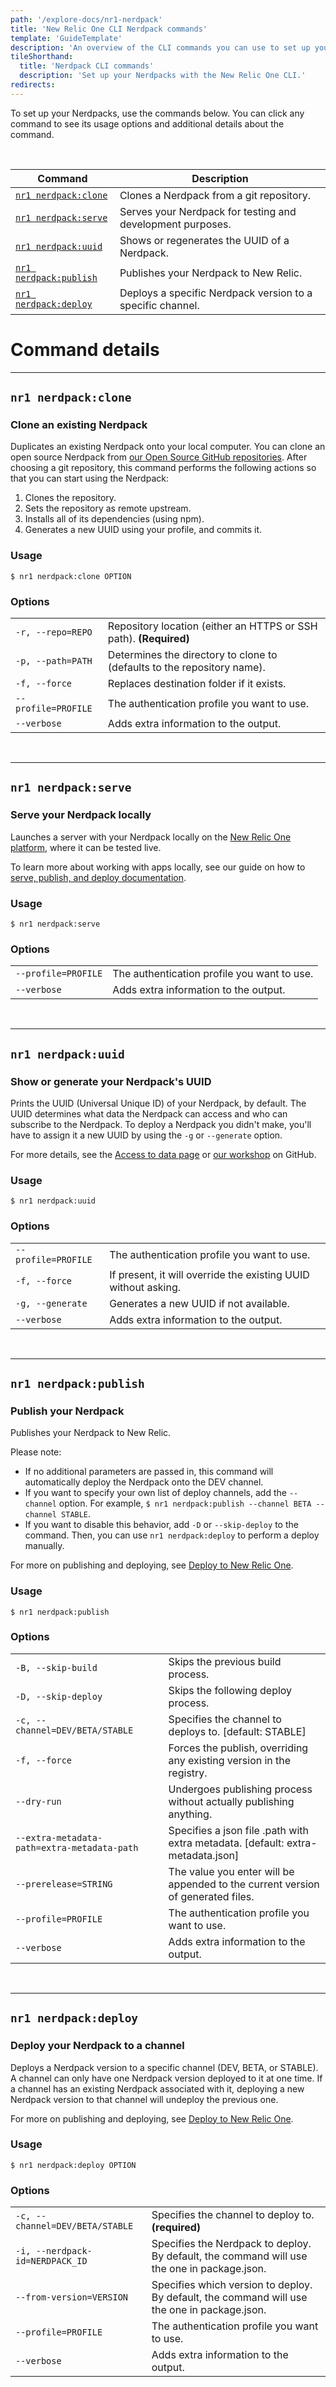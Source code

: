 ```yaml
---
path: '/explore-docs/nr1-nerdpack'
title: 'New Relic One CLI Nerdpack commands'
template: 'GuideTemplate'
description: 'An overview of the CLI commands you can use to set up your New Relic One Nerdpacks.'
tileShorthand:
  title: 'Nerdpack CLI commands'
  description: 'Set up your Nerdpacks with the New Relic One CLI.'
redirects:
---
```

<Intro>

To set up your Nerdpacks, use the commands below. You can click any command to see its usage options and additional details about the command.

</Intro>

<br/>

| Command | Description |
|---|---|
| [`nr1 nerdpack:clone`](#nr1-nerdpack-clone)     | Clones a Nerdpack from a git repository. |
| [`nr1 nerdpack:serve`](#nr1-nerdpack-serve)     | Serves your Nerdpack for testing and development purposes. |
| [`nr1 nerdpack:uuid`](#nr1-nerdpack-uuid)       | Shows or regenerates the UUID of a Nerdpack.  |
| [`nr1 nerdpack:publish`](#nr1-nerdpack-publish) | Publishes your Nerdpack to New Relic. |
| [`nr1 nerdpack:deploy`](#nr1-nerdpack-deploy)   | Deploys a specific Nerdpack version to a specific channel. |

# Command details

***

## `nr1 nerdpack:clone` 
### Clone an existing Nerdpack
Duplicates an existing Nerdpack onto your local computer. You can clone an open source Nerdpack from [our Open Source GitHub repositories](https://opensource.newrelic.com/explore-projects/). After choosing a git repository, this command performs the following actions so that you can start using the Nerdpack:
1. Clones the repository.
2. Sets the repository as remote upstream.
3. Installs all of its dependencies (using npm).
4. Generates a new UUID using your profile, and commits it.

### Usage
`$ nr1 nerdpack:clone OPTION`

### Options
| | |
|---|---|
|  `-r, --repo=REPO`  | Repository location (either an HTTPS or SSH path). **(Required)** |
|  `-p, --path=PATH`  | Determines the directory to clone to (defaults to the repository name). |
|  `-f, --force`      |   Replaces destination folder if it exists. |
|  `--profile=PROFILE`| The authentication profile you want to use. |
|  `--verbose`        | Adds extra information to the output. |

<br/>

*** 

## `nr1 nerdpack:serve`
### Serve your Nerdpack locally
Launches a server with your Nerdpack locally on the [New Relic One platform](https://one.newrelic.com/?nerdpacks=local), where it can be tested live. 

To learn more about working with apps locally, see our guide on how to [serve, publish, and deploy documentation](/build-apps/publish-deploy/).

### Usage
`$ nr1 nerdpack:serve` 

### Options
| | |
|---|---|
|  `--profile=PROFILE`| The authentication profile you want to use. |
|  `--verbose`        | Adds extra information to the output. |

<br/>

*** 

## `nr1 nerdpack:uuid`
### Show or generate your Nerdpack's UUID
Prints the UUID (Universal Unique ID) of your Nerdpack, by default. The UUID determines what data the Nerdpack can access and who can subscribe to the Nerdpack. To deploy a Nerdpack you didn't make, you'll have to assign it a new UUID by using the `-g` or `--generate` option.

For more details, see the [Access to data page](https://developer.newrelic.com/build-tools/new-relic-one-applications/guide-to-authentication--data-access--and-permissions#Appaccesstodata) or [our workshop](https://github.com/newrelic/nr1-workshop/blob/master/lab-cli/INSTRUCTIONS.md) on GitHub.

### Usage
`$ nr1 nerdpack:uuid` 

### Options
| | |
|---|---|
|  `--profile=PROFILE`| The authentication profile you want to use. |
|  `-f, --force`      | If present, it will override the existing UUID without asking. |
|  `-g, --generate`   | Generates a new UUID if not available. |
|  `--verbose`        | Adds extra information to the output. |

<br/>

***

## `nr1 nerdpack:publish`
### Publish your Nerdpack
Publishes your Nerdpack to New Relic. 

Please note:
* If no additional parameters are passed in, this command will automatically deploy the Nerdpack onto the DEV channel. 
* If you want to specify your own list of deploy channels, add the `--channel` option. For example, `$ nr1 nerdpack:publish --channel BETA --channel STABLE`.
* If you want to disable this behavior, add `-D` or `--skip-deploy` to the command. Then, you can use `nr1 nerdpack:deploy` to perform a deploy manually.

For more on publishing and deploying, see [Deploy to New Relic One](/build-tools/new-relic-one-applications/publish-deploy).

### Usage
`$ nr1 nerdpack:publish` 

### Options
| | |
|---|---|
| `-B, --skip-build`                           | Skips the previous build process. |
| `-D, --skip-deploy`                          | Skips the following deploy process. |
| `-c, --channel=DEV/BETA/STABLE`              | Specifies the channel to deploys to. [default: STABLE] |
|  `-f, --force`                               |  Forces the publish, overriding any existing version in the registry. |
|  `--dry-run`                                 | Undergoes publishing process without actually publishing anything. |
|  `--extra-metadata-path=extra-metadata-path` | Specifies a json file .path with extra metadata. [default: extra-metadata.json] |
|  `--prerelease=STRING`                       | The value you enter will be appended to the current version of generated files. |
|  `--profile=PROFILE`                         | The authentication profile you want to use. |
|  `--verbose`                                 | Adds extra information to the output. |

<br/>

***

## `nr1 nerdpack:deploy`
### Deploy your Nerdpack to a channel
Deploys a Nerdpack version to a specific channel (DEV, BETA, or STABLE). A channel can only have one Nerdpack version deployed to it at one time. If a channel has an existing Nerdpack associated with it, deploying a new Nerdpack version to that channel will undeploy the previous one. 

For more on publishing and deploying, see [Deploy to New Relic One](/build-tools/new-relic-one-applications/publish-deploy).

### Usage
`$ nr1 nerdpack:deploy OPTION` 

### Options
| | |
|---|---|
|  `-c, --channel=DEV/BETA/STABLE` | Specifies the channel to deploy to. **(required)** |
|  `-i, --nerdpack-id=NERDPACK_ID` | Specifies the Nerdpack to deploy. By default, the command will use the one in package.json. |
|  `--from-version=VERSION`        | Specifies which version to deploy. By default, the command will use the one in package.json. |
|  `--profile=PROFILE`             | The authentication profile you want to use. |
|  `--verbose`                     | Adds extra information to the output. |